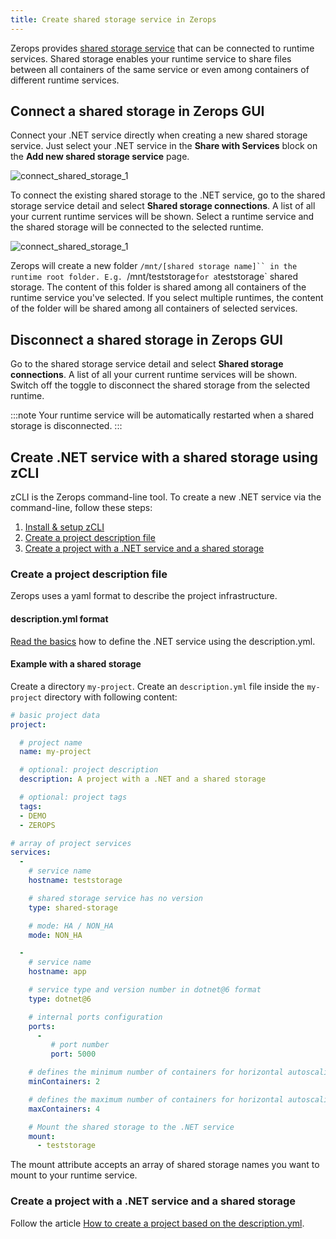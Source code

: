 ```yaml
---
title: Create shared storage service in Zerops
---
```


Zerops provides [shared storage service](/shared-storage/overview) that can be connected to runtime services. Shared storage enables your runtime service to share files between all containers of the same service or even among containers of different runtime services.

## Connect a shared storage in Zerops GUI
Connect your .NET service directly when creating a new shared storage service. Just select your .NET service in the **Share with Services** block on the **Add new shared storage service** page.

![connect_shared_storage_1](/img/screenshots/connect_shared_storage_1.png)

To connect the existing shared storage to the .NET service, go to the shared storage service detail and select **Shared storage connections**. A list of all your current runtime services will be shown. Select a runtime service and the shared storage will be connected to the selected runtime.

![connect_shared_storage_1](/img/screenshots/connect_shared_storage_2.png)

Zerops will create a new folder `/mnt/[shared storage name]`` in the runtime root folder. E.g. `/mnt/teststorage` for a `teststorage` shared storage. The content of this folder is shared among all containers of the runtime service you've selected. If you select multiple runtimes, the content of the folder will be shared among all containers of selected services.

## Disconnect a shared storage in Zerops GUI

Go to the shared storage service detail and select **Shared storage connections**. A list of all your current runtime services will be shown. Switch off the toggle to disconnect the shared storage from the selected runtime.

:::note
Your runtime service will be automatically restarted when a shared storage is disconnected.
:::

## Create .NET service with a shared storage using zCLI
zCLI is the Zerops command-line tool. To create a new .NET service via the command-line, follow these steps:

1. [Install & setup zCLI](/references/cli/install)
2. [Create a project description file](/dotnet/how-to/shared-storage#create-a-project-description-file)
3. [Create a project with a .NET service and a shared storage](/dotnet/how-to/shared-storage#create-a-project-with-a-dotnet-service-and-a-shared-storage)

### Create a project description file
Zerops uses a yaml format to describe the project infrastructure.

#### description.yml format

[Read the basics](/dotnet/how-to/create#create-a-project-description-file) how to define the .NET service using the description.yml.

#### Example with a shared storage

Create a directory `my-project`. Create an `description.yml` file inside the `my-project` directory with following content:

```yml
# basic project data
project:

  # project name
  name: my-project

  # optional: project description
  description: A project with a .NET and a shared storage

  # optional: project tags
  tags:
  - DEMO
  - ZEROPS

# array of project services
services:
  -
    # service name
    hostname: teststorage

    # shared storage service has no version
    type: shared-storage

    # mode: HA / NON_HA
    mode: NON_HA

  -
    # service name
    hostname: app

    # service type and version number in dotnet@6 format
    type: dotnet@6

    # internal ports configuration
    ports:
      -
         # port number
         port: 5000

    # defines the minimum number of containers for horizontal autoscaling. Max value = 6.
    minContainers: 2

    # defines the maximum number of containers for horizontal autoscaling. Max value = 6.
    maxContainers: 4

    # Mount the shared storage to the .NET service
    mount:
      - teststorage
```

The mount attribute accepts an array of shared storage names you want to mount to your runtime service.

### Create a project with a .NET service and a shared storage

Follow the article [How to create a project based on the description.yml](/dotnet/how-to/create#create-a-project-based-on-the-descriptionyml).